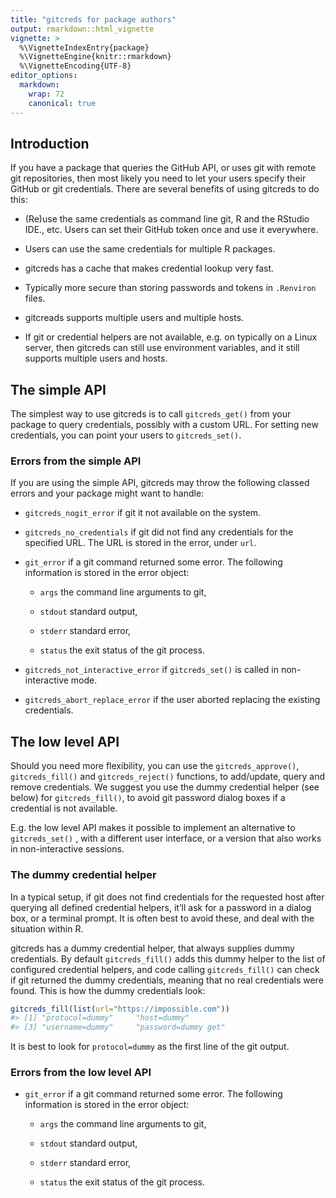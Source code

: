 ```yaml
---
title: "gitcreds for package authors"
output: rmarkdown::html_vignette
vignette: >
  %\VignetteIndexEntry{package}
  %\VignetteEngine{knitr::rmarkdown}
  %\VignetteEncoding{UTF-8}
editor_options:
  markdown:
    wrap: 72
    canonical: true
---
```


## Introduction

If you have a package that queries the GitHub API, or uses git with
remote git repositories, then most likely you need to let your users
specify their GitHub or git credentials. There are several benefits of
using gitcreds to do this:

-   (Re)use the same credentials as command line git, R and the RStudio
    IDE., etc. Users can set their GitHub token once and use it
    everywhere.

-   Users can use the same credentials for multiple R packages.

-   gitcreds has a cache that makes credential lookup very fast.

-   Typically more secure than storing passwords and tokens in
    `.Renviron` files.

-   gitcreads supports multiple users and multiple hosts.

-   If git or credential helpers are not available, e.g. on typically on
    a Linux server, then gitcreds can still use environment variables,
    and it still supports multiple users and hosts.

## The simple API

The simplest way to use gitcreds is to call `gitcreds_get()` from your
package to query credentials, possibly with a custom URL. For setting
new credentials, you can point your users to `gitcreds_set()`.

### Errors from the simple API

If you are using the simple API, gitcreds may throw the following
classed errors and your package might want to handle:

-   `gitcreds_nogit_error` if git it not available on the system.

-   `gitcreds_no_credentials` if git did not find any credentials for
    the specified URL. The URL is stored in the error, under `url`.

-   `git_error` if a git command returned some error. The following
    information is stored in the error object:

    -   `args` the command line arguments to git,

    -   `stdout` standard output,

    -   `stderr` standard error,

    -   `status` the exit status of the git process.

-   `gitcreds_not_interactive_error` if `gitcreds_set()` is called in
    non-interactive mode.

-   `gitcreds_abort_replace_error` if the user aborted replacing the
    existing credentials.

## The low level API

Should you need more flexibility, you can use the `gitcreds_approve()`,
`gitcreds_fill()` and `gitcreds_reject()` functions, to add/update,
query and remove credentials. We suggest you use the dummy credential
helper (see below) for `gitcreds_fill()`, to avoid git password dialog
boxes if a credential is not available.

E.g. the low level API makes it possible to implement an alternative to
`gitcreds_set()` , with a different user interface, or a version that
also works in non-interactive sessions.

### The dummy credential helper

In a typical setup, if git does not find credentials for the requested
host after querying all defined credential helpers, it'll ask for a
password in a dialog box, or a terminal prompt. It is often best to
avoid these, and deal with the situation within R.

gitcreds has a dummy credential helper, that always supplies dummy
credentials. By default `gitcreds_fill()` adds this dummy helper to the
list of configured credential helpers, and code calling
`gitcreds_fill()` can check if git returned the dummy credentials,
meaning that no real credentials were found. This is how the dummy
credentials look:

``` .r
gitcreds_fill(list(url="https://impossible.com"))
#> [1] "protocol=dummy"     "host=dummy"
#> [3] "username=dummy"     "password=dummy get"
```

It is best to look for `protocol=dummy` as the first line of the git
output.

### Errors from the low level API

-   `git_error` if a git command returned some error. The following
    information is stored in the error object:

    -   `args` the command line arguments to git,

    -   `stdout` standard output,

    -   `stderr` standard error,

    -   `status` the exit status of the git process.
